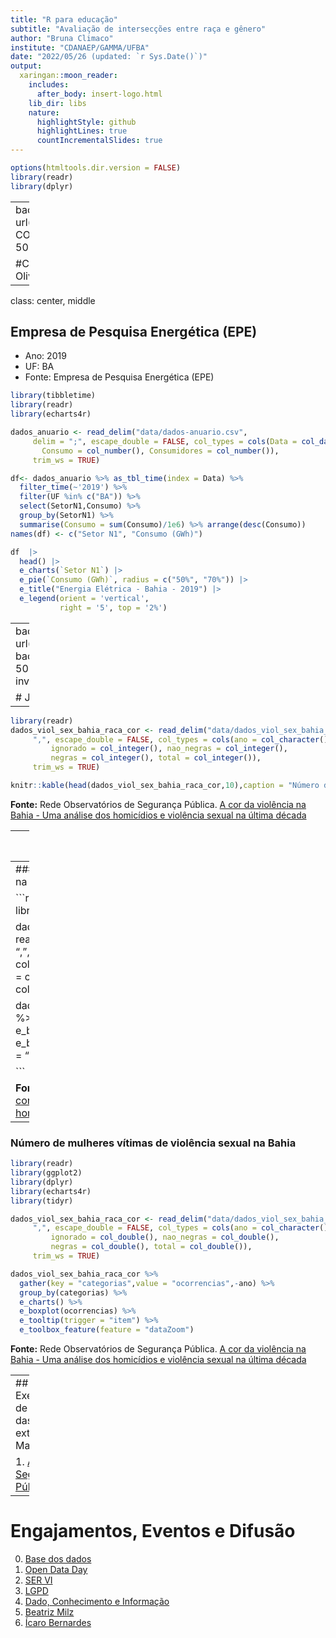 ```yaml
---
title: "R para educação"  
subtitle: "Avaliação de intersecções entre raça e gênero"
author: "Bruna Climaco"
institute: "CDANAEP/GAMMA/UFBA"
date: "2022/05/26 (updated: `r Sys.Date()`)"
output:
  xaringan::moon_reader:
    includes:
      after_body: insert-logo.html
    lib_dir: libs
    nature:
      highlightStyle: github
      highlightLines: true
      countIncrementalSlides: true
---
```



```r
options(htmltools.dir.version = FALSE)
library(readr)
library(dplyr)

```

---
background-image: url(img/CDnaEP_[VersaoHORIZONTAL-COR].png)
background-position: 50% 50%
class: center, bottom

#Coordenação:
## Karla Patrícia Oliveira Esquerre

---

class: center, middle

## Empresa de Pesquisa Energética (EPE)

- Ano: 2019
- UF: BA
- Fonte: Empresa de Pesquisa Energética (EPE)

```r
library(tibbletime)
library(readr)
library(echarts4r)

dados_anuario <- read_delim("data/dados-anuario.csv", 
     delim = ";", escape_double = FALSE, col_types = cols(Data = col_date(format = "%Y%m%d"), 
       Consumo = col_number(), Consumidores = col_number()), 
     trim_ws = TRUE)

df<- dados_anuario %>% as_tbl_time(index = Data) %>% 
  filter_time(~'2019') %>% 
  filter(UF %in% c("BA")) %>% 
  select(SetorN1,Consumo) %>%
  group_by(SetorN1) %>%
  summarise(Consumo = sum(Consumo)/1e6) %>% arrange(desc(Consumo))
names(df) <- c("Setor N1", "Consumo (GWh)")

df  |> 
  head() |> 
  e_charts(`Setor N1`) |> 
  e_pie(`Consumo (GWh)`, radius = c("50%", "70%")) |> 
  e_title("Energia Elétrica - Bahia - 2019") |>
  e_legend(orient = 'vertical', 
           right = '5', top = '2%')


```
---
background-image: url(img/tribunal_justica.png) 
background-position: 50% 50%
class: center, bottom, inverse

# Justiça

---

```r

library(readr)
dados_viol_sex_bahia_raca_cor <- read_delim("data/dados_viol_sex_bahia_raca_cor.csv", 
     ",", escape_double = FALSE, col_types = cols(ano = col_character(), 
         ignorado = col_integer(), nao_negras = col_integer(), 
         negras = col_integer(), total = col_integer()), 
     trim_ws = TRUE)

knitr::kable(head(dados_viol_sex_bahia_raca_cor,10),caption = "Número de mulheres vítimas de violência sexual na Bahia", format = 'html')
```
**Fonte:** Rede Observatórios de Segurança Pública. [A cor da violência na Bahia - Uma análise dos homicídios e violência sexual na última década](http://observatorioseguranca.com.br/wordpress/wp-content/uploads/2021/09/A-cor-da-viole%CC%82ncia-na-Bahia-Uma-ana%CC%81lise-dos-homici%CC%81dios-e-viole%CC%82ncia-sexual-na-u%CC%81ltima-de%CC%81cada-FINAL.pdf) 

---
### Número de mulheres vítimas de violência sexual na Bahia

```r
library(readr)
library(dplyr)
library(echarts4r) 

dados_viol_sex_bahia_raca_cor <- read_delim("data/dados_viol_sex_bahia_raca_cor.csv", 
     ",", escape_double = FALSE, col_types = cols(ano = col_character(), 
         ignorado = col_integer(), nao_negras = col_integer(), 
         negras = col_integer(), total = col_integer()), 
     trim_ws = TRUE)

  dados_viol_sex_bahia_raca_cor %>% 
  e_charts(ano) %>% 
  e_bar(total, stack = "grp")
```

**Fonte:** Rede Observatórios de Segurança Pública. [A cor da violência na Bahia - Uma análise dos homicídios e violência sexual na última década](http://observatorioseguranca.com.br/wordpress/wp-content/uploads/2021/09/A-cor-da-viole%CC%82ncia-na-Bahia-Uma-ana%CC%81lise-dos-homici%CC%81dios-e-viole%CC%82ncia-sexual-na-u%CC%81ltima-de%CC%81cada-FINAL.pdf) 

---
### Número de mulheres vítimas de violência sexual na Bahia

```r
library(readr)
library(ggplot2)
library(dplyr)
library(echarts4r) 

dados_viol_sex_bahia_raca_cor <- read_delim("data/dados_viol_sex_bahia_raca_cor.csv", 
     ",", escape_double = FALSE, col_types = cols(ano = col_character(), 
         ignorado = col_integer(), nao_negras = col_integer(), 
         negras = col_integer(), total = col_integer()), 
     trim_ws = TRUE)

  dados_viol_sex_bahia_raca_cor %>% 
  e_charts(ano) %>% 
  e_bar(negras, stack = "grp") %>% 
  e_bar(nao_negras, stack = "grp") %>% 
  e_bar(ignorado, stack = "grp") %>%
     e_tooltip(trigger = "item")
  
```

  **Fonte:** Rede Observatórios de Segurança Pública. [A cor da violência na Bahia - Uma análise dos homicídios e violência sexual na última década](http://observatorioseguranca.com.br/wordpress/wp-content/uploads/2021/09/A-cor-da-viole%CC%82ncia-na-Bahia-Uma-ana%CC%81lise-dos-homici%CC%81dios-e-viole%CC%82ncia-sexual-na-u%CC%81ltima-de%CC%81cada-FINAL.pdf) 
---
### Número de mulheres vítimas de violência sexual na Bahia

```r
library(readr)
library(ggplot2)
library(dplyr)
library(echarts4r) 
library(tidyr)

dados_viol_sex_bahia_raca_cor <- read_delim("data/dados_viol_sex_bahia_raca_cor.csv", 
     ",", escape_double = FALSE, col_types = cols(ano = col_character(), 
         ignorado = col_double(), nao_negras = col_double(), 
         negras = col_double(), total = col_double()), 
     trim_ws = TRUE)

dados_viol_sex_bahia_raca_cor %>% 
  gather(key = "categorias",value = "ocorrencias",-ano) %>% 
  group_by(categorias) %>%
  e_charts() %>% 
  e_boxplot(ocorrencias) %>%
  e_tooltip(trigger = "item") %>%
  e_toolbox_feature(feature = "dataZoom")

```

**Fonte:** Rede Observatórios de Segurança Pública. [A cor da violência na Bahia - Uma análise dos homicídios e violência sexual na última década](http://observatorioseguranca.com.br/wordpress/wp-content/uploads/2021/09/A-cor-da-viole%CC%82ncia-na-Bahia-Uma-ana%CC%81lise-dos-homici%CC%81dios-e-viole%CC%82ncia-sexual-na-u%CC%81ltima-de%CC%81cada-FINAL.pdf)   

---
## Exemplo de dashboard externo - Mapa

1. [App Segurança Pública](https://robsonpessoa.shinyapps.io/ssp_indicadores/)

---
# Engajamentos, Eventos e Difusão 

0. [Base dos dados](basedosdados.org)
1. [Open Data Day](https://opendataday.org/pt_br/)
2. [SER VI](http://ser.uff.br/)
3. [LGPD](https://youtu.be/d9BoYJaYSRk)
4. [Dado, Conhecimento e Informação](https://soundcloud.com/grupometropole/19-10-20-comentario-andre-lemos-informacao-dado-e-conhecimento?ref=clipboard&p=i&c=0)
5. [Beatriz Milz](https://github.com/beatrizmilz)
6. [Ícaro Bernardes](https://github.com/IcaroBernardes)

